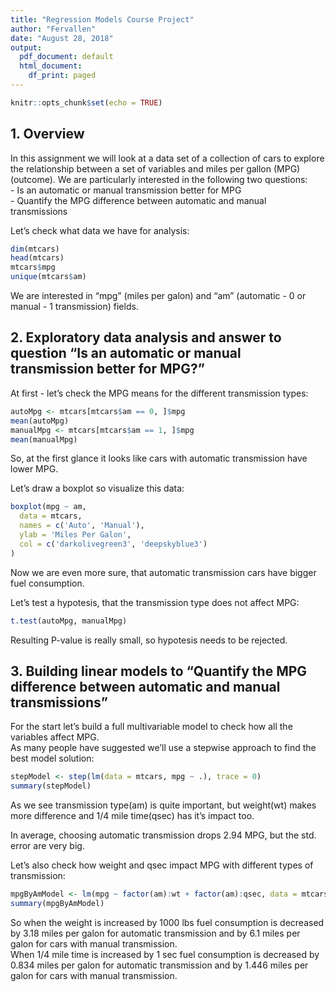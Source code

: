 ```yaml
---
title: "Regression Models Course Project"
author: "Fervallen"
date: "August 28, 2018"
output:
  pdf_document: default
  html_document:
    df_print: paged
---
```


```r
knitr::opts_chunk$set(echo = TRUE)
```

## 1. Overview
In this assignment we will look at a data set of a collection of cars to explore the relationship between a set of variables and miles per gallon (MPG) (outcome). We are particularly interested in the following two questions:  
- Is an automatic or manual transmission better for MPG  
- Quantify the MPG difference between automatic and manual transmissions  

Let's check what data we have for analysis:
```r
dim(mtcars)
head(mtcars)
mtcars$mpg
unique(mtcars$am)
```

We are interested in "mpg" (miles per galon) and "am" (automatic - 0 or manual - 1 transmission) fields. 

## 2. Exploratory data analysis and answer to question "Is an automatic or manual transmission better for MPG?"
At first - let's check the MPG means for the different transmission types:
```r
autoMpg <- mtcars[mtcars$am == 0, ]$mpg
mean(autoMpg)
manualMpg <- mtcars[mtcars$am == 1, ]$mpg
mean(manualMpg)
```
So, at the first glance it looks like cars with automatic transmission have lower MPG.

Let's draw a boxplot so visualize this data:
```r
boxplot(mpg ~ am,
  data = mtcars,
  names = c('Auto', 'Manual'),
  ylab = 'Miles Per Galon',
  col = c('darkolivegreen3', 'deepskyblue3')
)
```
Now we are even more sure, that automatic transmission cars have bigger fuel consumption.

Let's test a hypotesis, that the transmission type does not affect MPG:
```r
t.test(autoMpg, manualMpg)
```
Resulting P-value is really small, so hypotesis needs to be rejected. 

## 3. Building linear models to "Quantify the MPG difference between automatic and manual transmissions"
For the start let's build a full multivariable model to check how all the variables affect MPG.  
As many people have suggested we'll use a stepwise approach to find the best model solution:
```r
stepModel <- step(lm(data = mtcars, mpg ~ .), trace = 0)
summary(stepModel)
```

As we see transmission type(am) is quite important, but weight(wt) makes more difference and 1/4 mile time(qsec) has it's impact too.  

In average, choosing automatic transmission drops 2.94 MPG, but the std. error are very big.  

Let's also check how weight and qsec impact MPG with different types of transmission:  
```r
mpgByAmModel <- lm(mpg ~ factor(am):wt + factor(am):qsec, data = mtcars)
summary(mpgByAmModel)
```

So when the weight is increased by 1000 lbs fuel consumption is decreased by 3.18 miles per galon for automatic transmission and by 6.1 miles per galon for cars with manual transmission.  
When 1/4 mile time is increased by 1 sec fuel consumption is decreased by 0.834 miles per galon for automatic transmission and by 1.446 miles per galon for cars with manual transmission.